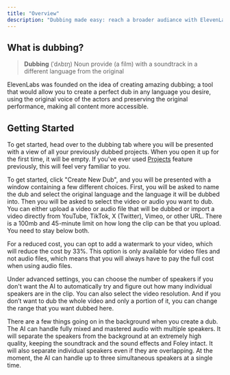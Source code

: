 ```yaml
---
title: "Overview"
description: "Dubbing made easy: reach a broader audiance with ElevenLabs."
---
```



## What is dubbing?

> **Dubbing** (ˈdʌbɪŋ)
> Noun
> provide (a film) with a soundtrack in a different language from the original

ElevenLabs was founded on the idea of creating amazing dubbing; a tool that would allow you to create a perfect dub in any language you desire, using the original voice of the actors and preserving the original performance, making all content more accessible.


## Getting Started

To get started, head over to the dubbing tab where you will be presented with a view of all your previously dubbed projects. When you open it up for the first time, it will be empty. If you've ever used [Projects](https://docs.elevenlabs.io/projects/overview) feature previously, this will feel very familiar to you.

To get started, click "Create New Dub", and you will be presented with a window containing a few different choices. First, you will be asked to name the dub and select the original language and the language it will be dubbed into. Then you will be asked to select the video or audio you want to dub. You can either upload a video or audio file that will be dubbed or import a video directly from YouTube, TikTok, X (Twitter), Vimeo, or other URL. There is a 100mb and 45-minute limit on how long the clip can be that you upload. You need to stay below both.

For a reduced cost, you can opt to add a watermark to your video, which will reduce the cost by 33%. This option is only available for video files and not audio files, which means that you will always have to pay the full cost when using audio files.

Under advanced settings, you can choose the number of speakers if you don't want the AI to automatically try and figure out how many individual speakers are in the clip. You can also select the video resolution. And if you don’t want to dub the whole video and only a portion of it, you can change the range that you want dubbed here.

There are a few things going on in the background when you create a dub. The AI can handle fully mixed and mastered audio with multiple speakers. It will separate the speakers from the background at an extremely high quality, keeping the soundtrack and the sound effects and Foley intact. It will also separate individual speakers even if they are overlapping. At the moment, the AI can handle up to three simultaneous speakers at a single time.
